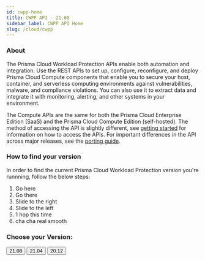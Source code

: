 ```yaml
---
id: cwpp-home
title: CWPP API - 21.08
sidebar_label: CWPP API Home
slug: /cloud/cwpp
---
```


### About
The Prisma Cloud Workload Protection APIs enable both automation and integration.
Use the REST APIs to set up, configure, reconfigure, and deploy Prisma Cloud Compute components that enable you to secure your host, container, and serverless computing environments against vulnerabilities, malware, and compliance violations.
You can also use it to extract data and integrate it with monitoring, alerting, and other systems in your environment.

The Compute APIs are the same for both the Prisma Cloud Enterprise Edition (SaaS) and the  Prisma Cloud Compute Edition (self-hosted). The method of accessing the API is slightly different, see [getting started](https://prisma.pan.dev/docs/cloud/cwpp/cwpp-gs) for information on how to access the APIs. 
For important differences in the API across major releases, see the [porting guide](https://prisma.pan.dev/docs/cloud/cwpp/porting-guides/porting-guide-21-08).

### How to find your version 

In order to find the current Prisma Cloud Workload Protection version you're runnning, follow the below steps:
1. Go here
2. Go there
3. Slide to the right
4. Slide to the left
5. 1 hop this time
6. cha cha real smooth


### Choose your Version:
<div className="row">
  <Link to="/api/cloud/cwpp/">
<button className="button button--secondary button--outline button--lg" href="/api/cloud/cwpp/">
        21.08
</button>
</Link>
<Link to="/api/cloud/cwpp/21-04">
<button className="button button--secondary button--outline button--lg" href="/api/cloud/cwpp/21-04">
        21.04
</button>
</Link>
<Link to="/api/cloud/cwpp/20-12">
<button className="button button--secondary button--outline button--lg" href="/api/cloud/cwpp/20-12">
        20.12
</button>
</Link>
</div>